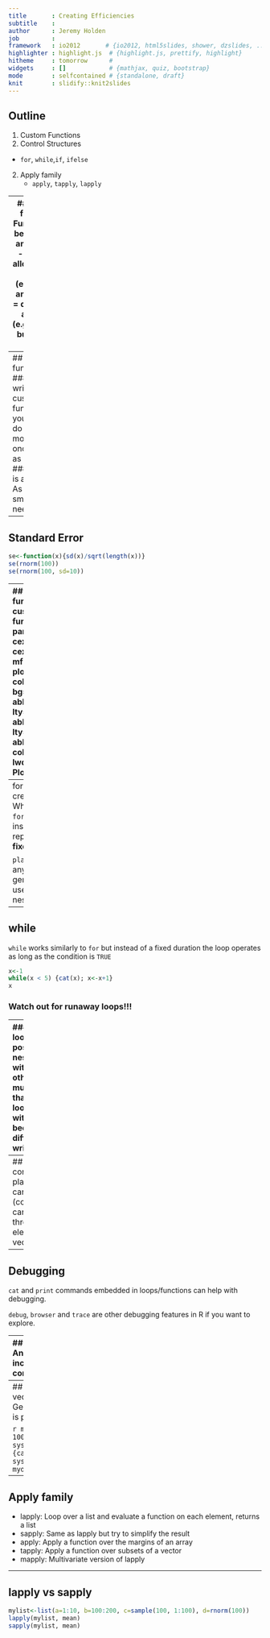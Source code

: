 ```yaml
---
title       : Creating Efficiencies
subtitle    : 
author      : Jeremy Holden
job         : 
framework   : io2012       # {io2012, html5slides, shower, dzslides, ...}
highlighter : highlight.js  # {highlight.js, prettify, highlight}
hitheme     : tomorrow      # 
widgets     : []            # {mathjax, quiz, bootstrap}
mode        : selfcontained # {standalone, draft}
knit        : slidify::knit2slides
---
```

## Outline
1.  Custom Functions  
2.  Control Structures
  * `for`, `while`,`if`, `ifelse`
2.  Apply family
    * `apply`, `tapply`, `lapply`

---
## Custom functions
Function can be **named** or **anonymous**
- named = allows you to recall it (e.g. `mean`)
- anonymous = **disappears** after use (e.g. function built within `lapply`)

```r
my.function<-function(x){cbind(xbar=mean(x),n=length(x))}
my.function(0:10)
```

We'll explore anonymous functions with the `apply` family.

---
## Custom functions
### Why write a custom function?
If you need to do something more than once, save it as a function!
### How big is a function?
As big or as small as it needs to be.

---
## Standard Error
```r
se<-function(x){sd(x)/sqrt(length(x))}
se(rnorm(100))
se(rnorm(100, sd=10))
```

---
## Plots as functions
```r
cust.plot<-function(x,y) {
  par(mar=c(5,5,5,1), cex.axis=0.75, cex.lab=0.75, mfrow=c(1,1))
  plot(x,y, pch=23, col='red', bg='blue')
  abline(v=mean(x), lty=3)
  abline(h=mean(y), lty=3)
  abline(lm(y~x+1), col='red', lty=2, lwd=3)
  title("Best Plot Ever")
}

cust.plot(rnorm(100), rnorm(100))
```

---
for
`for` is used to create loops
### What's a loop?
A `for` loop some instruction(s) is repeated over a **fixed** length of time
```r
for (placeholder in 1:10) {print (placeholder)}
```

`placeholder` can be anything but the general convention uses `i` then `j` for nested loops.

---
## while
`while` works similarly to `for` but instead of a fixed duration the loop operates as long as the condition is `TRUE`

```r
x<-1
while(x < 5) {cat(x); x<-x+1}
x
```
### Watch out for runaway loops!!!

---
### Nested loops
It's possible to nest loops within each other although much more than 1 nested loop (loop within a loop) becomes difficult to write/interpret.

```r
for (i in 1:5){
  for (j in 6:10){
    cat(paste(i*j, " "))
  }
}
```

---
## Counter vs contents
The placeholder can be numeric (counter) or can cylcle through elements of a vector
```r
a<-letters[1:10]
for (i in a) {cat(i)}
for (i in 1:10) {cat(paste(i, a[i]))}
```

---
## Debugging
`cat` and `print` commands embedded in loops/functions can help with debugging.  

`debug`, `browser` and `trace` are other debugging features in R if you want to explore.

---
## How can we use loops...???
Any repetive task can be incorporated in to a loop to condense code.

### Plotting Example
```r
mydat<-read.csv('Tufts/StatsClass/lengthdata.csv')
spc<-unique(mydat$SPC)
spc<-spc[spc!=380]
par(mfrow=c(3,2), mar=c(5,4,1,1))
for (i in spc){
  x<-mydat[mydat$SPC==i,]
  boxplot(FLEN~SEX, x)
}
```

---
## Apply family
Apply family is a vectorized loop function.  Generally it runs faster since loop is preformed in C.

```r
mydf<-data.frame(x=rep(a, 1000), y=(rnorm(10000)))
system.time(for (i in a) {cat(mean(mydf$y[mydf$x==i]))})
system.time(cat(tapply(mydf$y, mydf$x, mean)))
```

---
## Apply family
* lapply: Loop over a list and evaluate a function on each element, returns a list
* sapply: Same as lapply but try to simplify the result
* apply: Apply a function over the margins of an array
* tapply: Apply a function over subsets of a vector
* mapply: Multivariate version of lapply

---
## lapply vs sapply
```r
mylist<-list(a=1:10, b=100:200, c=sample(100, 1:100), d=rnorm(100))
lapply(mylist, mean)
sapply(mylist, mean)
```



